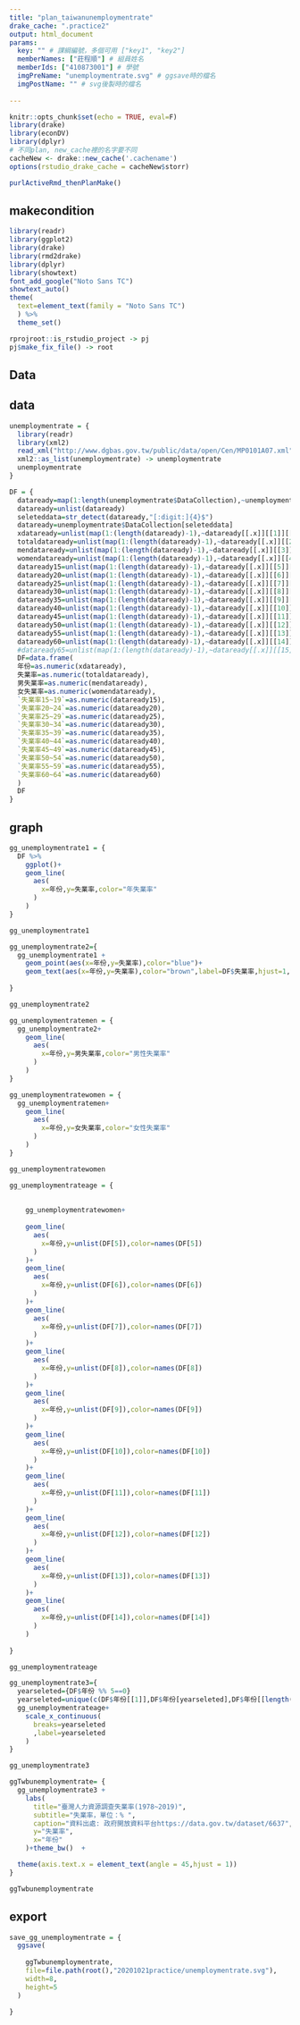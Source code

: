 ```yaml
---
title: "plan_taiwanunemploymentrate"
drake_cache: ".practice2"
output: html_document
params:
  key: "" # 課綱編號，多個可用 ["key1", "key2"]
  memberNames: ["莊程順"] # 組員姓名
  memberIds: ["410873001"] # 學號
  imgPreName: "unemploymentrate.svg" # ggsave時的檔名
  imgPostName: "" # svg後製時的檔名
  
---
```




```r
knitr::opts_chunk$set(echo = TRUE, eval=F)
library(drake)
library(econDV)
library(dplyr)
# 不同plan, new_cache裡的名字要不同
cacheNew <- drake::new_cache('.cachename')
options(rstudio_drake_cache = cacheNew$storr)

purlActiveRmd_thenPlanMake()

```

## makecondition

```r
library(readr)
library(ggplot2)
library(drake)
library(rmd2drake)
library(dplyr)
library(showtext)
font_add_google("Noto Sans TC")
showtext_auto()
theme(
  text=element_text(family = "Noto Sans TC")
  ) %>%
  theme_set()

rprojroot::is_rstudio_project -> pj
pj$make_fix_file() -> root
```

## Data 



## data

```r
unemploymentrate = {
  library(readr)
  library(xml2)
  read_xml("http://www.dgbas.gov.tw/public/data/open/Cen/MP0101A07.xml") -> unemploymentrate
  xml2::as_list(unemploymentrate) -> unemploymentrate
  unemploymentrate
}
```

```r
DF = {
  dataready=map(1:length(unemploymentrate$DataCollection),~unemploymentrate$DataCollection[[.x]][[1]][[1]])
  dataready=unlist(dataready)
  seleteddata=str_detect(dataready,"[:digit:]{4}$")
  dataready=unemploymentrate$DataCollection[seleteddata]
  xdataready=unlist(map(1:(length(dataready)-1),~dataready[[.x]][[1]][[1]]))
  totaldataready=unlist(map(1:(length(dataready)-1),~dataready[[.x]][[2]][[1]]))
  mendataready=unlist(map(1:(length(dataready)-1),~dataready[[.x]][[3]][[1]]))
  womendataready=unlist(map(1:(length(dataready)-1),~dataready[[.x]][[4]][[1]]))
  dataready15=unlist(map(1:(length(dataready)-1),~dataready[[.x]][[5]][[1]]))
  dataready20=unlist(map(1:(length(dataready)-1),~dataready[[.x]][[6]][[1]]))
  dataready25=unlist(map(1:(length(dataready)-1),~dataready[[.x]][[7]][[1]]))
  dataready30=unlist(map(1:(length(dataready)-1),~dataready[[.x]][[8]][[1]]))
  dataready35=unlist(map(1:(length(dataready)-1),~dataready[[.x]][[9]][[1]]))
  dataready40=unlist(map(1:(length(dataready)-1),~dataready[[.x]][[10]][[1]]))
  dataready45=unlist(map(1:(length(dataready)-1),~dataready[[.x]][[11]][[1]]))
  dataready50=unlist(map(1:(length(dataready)-1),~dataready[[.x]][[12]][[1]]))
  dataready55=unlist(map(1:(length(dataready)-1),~dataready[[.x]][[13]][[1]]))
  dataready60=unlist(map(1:(length(dataready)-1),~dataready[[.x]][[14]][[1]]))
  #dataready65=unlist(map(1:(length(dataready)-1),~dataready[[.x]][[15]][[1]]))
  DF=data.frame(
  年份=as.numeric(xdataready),
  失業率=as.numeric(totaldataready),
  男失業率=as.numeric(mendataready),
  女失業率=as.numeric(womendataready),
  `失業率15~19`=as.numeric(dataready15),
  `失業率20~24`=as.numeric(dataready20),
  `失業率25~29`=as.numeric(dataready25),
  `失業率30~34`=as.numeric(dataready30),
  `失業率35~39`=as.numeric(dataready35),
  `失業率40~44`=as.numeric(dataready40),
  `失業率45~49`=as.numeric(dataready45),
  `失業率50~54`=as.numeric(dataready50),
  `失業率55~59`=as.numeric(dataready55),
  `失業率60~64`=as.numeric(dataready60)
  )
  DF
}
```



## graph

```r
gg_unemploymentrate1 = {
  DF %>%
    ggplot()+
    geom_line(
      aes(
        x=年份,y=失業率,color="年失業率"
      )
    )
}
```
```r
gg_unemploymentrate1
```

```r
gg_unemploymentrate2={
  gg_unemploymentrate1 +
    geom_point(aes(x=年份,y=失業率),color="blue")+
    geom_text(aes(x=年份,y=失業率),color="brown",label=DF$失業率,hjust=1,vjust=-1,size=3)
    
}
```
```r
gg_unemploymentrate2
```
```r
gg_unemploymentratemen = {
  gg_unemploymentrate2+
    geom_line(
      aes(
        x=年份,y=男失業率,color="男性失業率"
      )
    )
}
```
```r
gg_unemploymentratewomen = {
  gg_unemploymentratemen+
    geom_line(
      aes(
        x=年份,y=女失業率,color="女性失業率"
      )
    )
}
```
```r
gg_unemploymentratewomen
```
```r
gg_unemploymentrateage = {
  
    
    gg_unemploymentratewomen+
    
    geom_line(
      aes(
        x=年份,y=unlist(DF[5]),color=names(DF[5])
      )
    )+
    geom_line(
      aes(
        x=年份,y=unlist(DF[6]),color=names(DF[6])
      )
    )+
    geom_line(
      aes(
        x=年份,y=unlist(DF[7]),color=names(DF[7])
      )
    )+
    geom_line(
      aes(
        x=年份,y=unlist(DF[8]),color=names(DF[8])
      )
    )+
    geom_line(
      aes(
        x=年份,y=unlist(DF[9]),color=names(DF[9])
      )
    )+
    geom_line(
      aes(
        x=年份,y=unlist(DF[10]),color=names(DF[10])
      )
    )+
    geom_line(
      aes(
        x=年份,y=unlist(DF[11]),color=names(DF[11])
      )
    )+
    geom_line(
      aes(
        x=年份,y=unlist(DF[12]),color=names(DF[12])
      )
    )+
    geom_line(
      aes(
        x=年份,y=unlist(DF[13]),color=names(DF[13])
      )
    )+
    geom_line(
      aes(
        x=年份,y=unlist(DF[14]),color=names(DF[14])
      )
    )
    
}

```
```r
gg_unemploymentrateage
```


```r
gg_unemploymentrate3={
  yearseleted={DF$年份 %% 5==0}
  yearseleted=unique(c(DF$年份[[1]],DF$年份[yearseleted],DF$年份[[length(DF$年份)]]))
  gg_unemploymentrateage+
    scale_x_continuous(
      breaks=yearseleted
      ,label=yearseleted
    )
}

```
```r
gg_unemploymentrate3
```

```r
ggTwbunemploymentrate= {
  gg_unemploymentrate3 +
    labs(
      title="臺灣人力資源調查失業率(1978~2019)",
      subtitle="失業率，單位：% ",
      caption="資料出處: 政府開放資料平台https://data.gov.tw/dataset/6637",
      y="失業率",
      x="年份"
    )+theme_bw()  +

  theme(axis.text.x = element_text(angle = 45,hjust = 1))
}
```

```r
ggTwbunemploymentrate
```

## export

```r
save_gg_unemploymentrate = {
  ggsave(
    
    ggTwbunemploymentrate,
    file=file.path(root(),"20201021practice/unemploymentrate.svg"),
    width=8,
    height=5
  )
  
}
```

